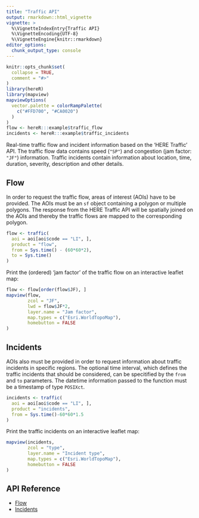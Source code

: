 ```yaml
---
title: "Traffic API"
output: rmarkdown::html_vignette
vignette: >
  %\VignetteIndexEntry{Traffic API}
  %\VignetteEncoding{UTF-8}
  %\VignetteEngine{knitr::rmarkdown}
editor_options: 
  chunk_output_type: console
---
```


```r
knitr::opts_chunk$set(
  collapse = TRUE,
  comment = "#>"
)
library(hereR)
library(mapview)
mapviewOptions(
  vector.palette = colorRampPalette(
    c("#FFD700", "#CA0020")
  )
)
flow <- hereR:::example$traffic_flow
incidents <- hereR:::example$traffic_incidents
```

Real-time traffic flow and incident information based on the 'HERE Traffic' API. The traffic flow data contains speed (`"SP"`) and congestion (jam factor: `"JF"`) information. Traffic incidents contain information about location, time, duration, severity, description and other details.

## Flow
In order to request the traffic flow, areas of interest (AOIs) have to be provided. The AOIs must be an `sf` object containing a polygon or multiple polygons. The response from the HERE Traffic API will be spatially joined on the AOIs and thereby the traffic flows are mapped to the corresponding polygon.

```r
flow <- traffic(
  aoi = aoi[aoi$code == "LI", ],
  product = "flow",
  from = Sys.time() - (60*60*2),
  to = Sys.time()
)
```

Print the (ordered) 'jam factor' of the traffic flow on an interactive leaflet map:
```r
flow <- flow[order(flow$JF), ]
mapview(flow,
        zcol = "JF",
        lwd = flow$JF*2,
        layer.name = "Jam factor",
        map.types = c("Esri.WorldTopoMap"),
        homebutton = FALSE
)
```

## Incidents
AOIs also must be provided in order to request information about traffic incidents in specific regions. The optional time interval, which defines the traffic incidents that should be considered, can be specitified by the `from` and `to` parameters. The datetime information passed to the function must be a timestamp of type `POSIXct`.

```r
incidents <- traffic(
  aoi = aoi[aoi$code == "LI", ],
  product = "incidents",
  from = Sys.time()-60*60*1.5
)
```

Print the traffic incidents on an interactive leaflet map:
```r
mapview(incidents,
        zcol = "type",
        layer.name = "Incident type",
        map.types = c("Esri.WorldTopoMap"),
        homebutton = FALSE
)
```

## API Reference

* [Flow](https://developer.here.com/documentation/traffic/topics_v6.1/resource-parameters-flow.html)
* [Incidents](https://developer.here.com/documentation/traffic/topics/resource-parameters-incidents.html)
